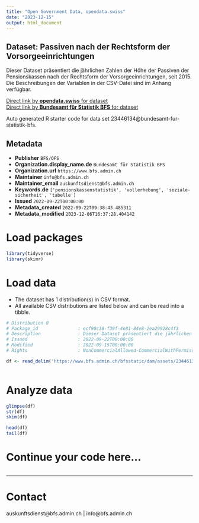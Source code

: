```yaml
---
title: "Open Government Data, opendata.swiss"
date: "2023-12-15"
output: html_document
---
```


## Dataset: Passiven nach der Rechtsform der Vorsorgeeinrichtungen

Dieser Dataset präsentiert die jährlichen Zahlen der Höhe der Passiven der Pensionskassen nach der Rechtsform der Vorsorgeeinrichtungen, seit 2015. Die Beschreibungen der Variablen in der CSV-Datei sind im Anhang verfügbar.

[Direct link by **opendata.swiss** for dataset](https://opendata.swiss/de/dataset/passiven-nach-der-rechtsform-der-vorsorgeeinrichtungen1)<br>
[Direct link by **Bundesamt für Statistik BFS** for dataset](https://www.bfs.admin.ch/asset/de/ts-x-13.03.03-PK-A.01.4.Z-c)

Auto generated R starter code for data set 23446134@bundesamt-fur-statistik-bfs.

## Metadata

- **Publisher** `BFS/OFS`
- **Organization.display_name.de** `Bundesamt für Statistik BFS`
- **Organization.url** `https://www.bfs.admin.ch`
- **Maintainer** `info@bfs.admin.ch`
- **Maintainer_email** `auskunftsdienst@bfs.admin.ch`
- **Keywords.de** `['pensionskassenstatistik', 'vollerhebung', 'soziale-sicherheit', 'tabelle']`
- **Issued** `2022-09-22T00:00:00`
- **Metadata_created** `2022-09-22T09:38:43.485311`
- **Metadata_modified** `2023-12-06T16:37:28.404142`


# Load packages

```r

library(tidyverse)
library(skimr)

```

# Load data

-   The dataset has 1 distribution(s) in CSV format.
-   All available CSV distributions are listed below and can be read into a tibble.

```r

# Distribution 0
# Package_id               : ecf90c38-f39f-4e81-84e8-2ea29928c4f3
# Description              : Dieser Dataset präsentiert die jährlichen Zahlen der Höhe der Passiven der Pensionskassen nach der Rechtsform der Vorsorgeeinrichtungen, seit 2015. Die Beschreibungen der Variablen in der CSV-Datei sind im Anhang verfügbar.
# Issued                   : 2022-09-22T00:00:00
# Modified                 : 2022-09-15T00:00:00
# Rights                   : NonCommercialAllowed-CommercialWithPermission-ReferenceRequired

df <- read_delim('https://www.bfs.admin.ch/bfsstatic/dam/assets/23446139/master')



```

# Analyze data

```r

glimpse(df)
str(df)
skim(df)

head(df)
tail(df)

```

# Continue your code here...

```r

```

------------------------------------------------------------------------

# Contact

auskunftsdienst@bfs.admin.ch | info@bfs.admin.ch
